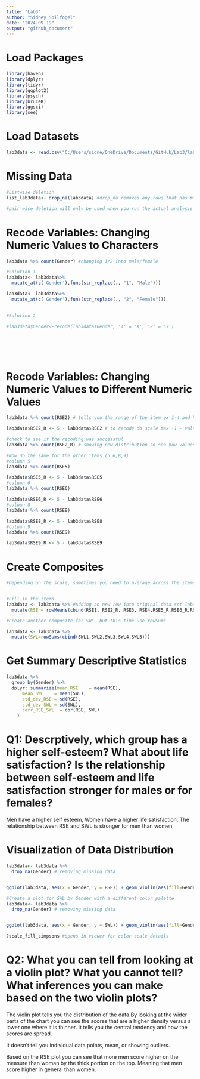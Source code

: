 ---
title: "Lab3"
author: "Sidney Spilfogel"
date: "2024-09-19"
output: "github_document"
---

# Load Packages
```{r}
library(haven)
library(dplyr)
library(tidyr)
library(ggplot2)
library(psych)
library(bruceR)
library(ggsci)
library(see)

```

# Load Datasets
```{r}

lab3data <- read.csv("C:/Users/sidne/OneDrive/Documents/GitHub/Lab3/lab3data.csv") #how to read csv file into R - go to file - properties - file location - paste into line of code with /file_name.csv make sure to use / not \

```


# Missing Data
```{r}

#Listwise deletion
list_lab3data<- drop_na(lab3data) #drop_na removes any rows that has missind data in any columns makes a new data set with missing data removed

#pair wise deletion will only be used when you run the actual analysis using "na.rm = TRUE"

```

# Recode Variables: Changing Numeric Values to Characters 
```{r}

lab3data %>% count(Gender) #changing 1/2 into male/female

#Solution 1
lab3data<- lab3data%>%
  mutate_at(c('Gender'),funs(str_replace(., "1", "Male")))

lab3data<- lab3data%>%
  mutate_at(c('Gender'),funs(str_replace(., "2", "Female")))
  

#Solution 2

#lab3data$Gender<-recode(lab3data$Gender, '1' = 'X', '2' = 'Y')







```

# Recode Variables: Changing Numeric Values to Different Numeric Values
```{r}

lab3data %>% count(RSE2) # tells you the range of the item ex 1-4 and how many ppl chose each value

lab3data$RSE2_R <- 5 - lab3data$RSE2 # to recode do scale max +1 - value to give reverse coded items

#check to see if the recoding was successful
lab3data %>% count(RSE2_R) # showing new distribution so see how values switched 

#Now do the same for the other items (5,6,8,9)
#column 5
lab3data %>% count(RSE5) 

lab3data$RSE5_R <- 5 - lab3data$RSE5
#column 6
lab3data %>% count(RSE6) 

lab3data$RSE6_R <- 5 - lab3data$RSE6
#column 8
lab3data %>% count(RSE8) 

lab3data$RSE8_R <- 5 - lab3data$RSE8
#column 9
lab3data %>% count(RSE9) 

lab3data$RSE9_R <- 5 - lab3data$RSE9
```


# Create Composites
```{r}

#Depending on the scale, sometimes you need to average across the items, other times you might need to sum 


#Fill in the items
lab3data <- lab3data %>% #Adding an new row into original data set lab3data, if want to write a new data set change the name
  mutate(RSE = rowMeans(cbind(RSE1, RSE2_R, RSE3, RSE4,RSE5_R,RSE6_R,RSE7,RSE8_R,RSE9_R, RSE10))) #get the sum score for each row make sure to put REVERSE CODED ITEMS 

#Create another composite for SWL, but this time use rowSums

lab3data <- lab3data %>%
  mutate(SWL=rowSums(cbind(SWL1,SWL2,SWL3,SWL4,SWL5)))

```


# Get Summary Descriptive Statistics
```{r}
lab3data %>% 
  group_by(Gender) %>%
  dplyr::summarize(mean_RSE    = mean(RSE), 
      mean_SWL    = mean(SWL),
      std_dev_RSE = sd(RSE), 
      std_dev_SWL = sd(SWL),
      corr_RSE_SWL  = cor(RSE, SWL)
    )


```

# Q1: Descrptively, which group has a higher self-esteem? What about life satisfaction? Is the relationship between self-esteem and life satisfaction stronger for males or for females? 

Men have a higher self esteem, Women have a higher life satisfaction. The relationship between RSE and SWL is stronger for men than women


# Visualization of Data Distribution
```{r}

lab3data<- lab3data %>%
  drop_na(Gender) # removing missing data 


ggplot(lab3data, aes(x = Gender, y = RSE)) + geom_violin(aes(fill=Gender)) + scale_fill_simpsons() + theme_modern()

#Create a plot for SWL by Gender with a different color palette
lab3data<- lab3data %>%
  drop_na(Gender) # removing missing data 


ggplot(lab3data, aes(x = Gender, y = SWL)) + geom_violin(aes(fill=Gender)) + scale_fill_pizza() + theme_modern()

?scale_fill_simpsons #opens in viewer for color scale details
```

# Q2: What you can tell from looking at a violin plot? What you cannot tell? What inferences you can make based on the two violin plots? 

The violin plot tells you the distribution of the data.By looking at the wider parts of the chart you can see the scores that are a higher density versus a lower one where it is thinner. It tells you the central tendency and how the scores are spread.

It doesn't tell you individual data points, mean, or showing outliers. 

Based on the RSE plot you can see that more men score higher on the measure than woman by the thick portion on the top. Meaning that men score higher in general than women. 
